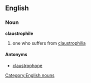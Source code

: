 {{rfd}}
== English ==
=== Noun ===
[[Category:English nouns]]
'''claustrophile'''
# one who suffers from [[claustrophilia]]

====Antonyms====
*[[claustrophope]]